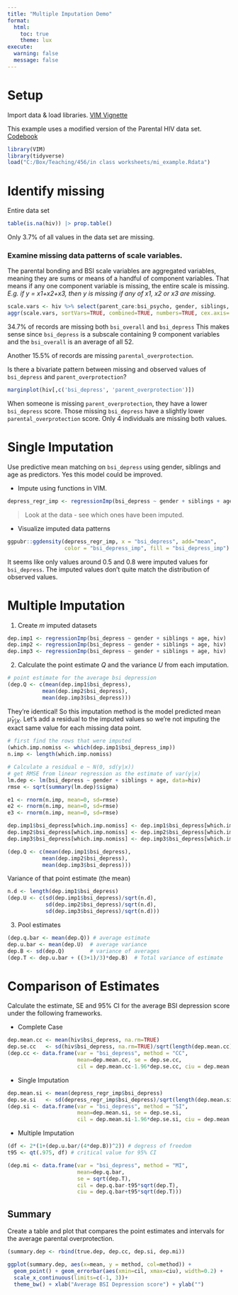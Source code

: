 ```yaml
---
title: "Multiple Imputation Demo"
format: 
  html:
    toc: true
    theme: lux
execute: 
  warning: false
  message: false
---
```


# Setup
Import data & load libraries. 
[VIM Vignette](https://cran.r-project.org/web//packages/VIM/vignettes/VIM.html)

This example uses a modified version of the Parental HIV data set. [Codebook](https://www.norcalbiostat.com/data/ParhivCodebook.txt)

```r
library(VIM)
library(tidyverse)
load("C:/Box/Teaching/456/in class worksheets/mi_example.Rdata")
```

# Identify missing
Entire data set
```r
table(is.na(hiv)) |> prop.table()
```

Only 3.7% of all values in the data set are missing. 


### Examine missing data patterns of scale variables. 
The parental bonding and BSI scale variables are aggregated variables, meaning they are sums or means of a handful of component variables. That means if any one component variable is missing, the entire scale is missing. _E.g. if y = x1+x2+x3, then y is missing if any of x1, x2 or x3 are missing. _

```r
scale.vars <- hiv %>% select(parent_care:bsi_psycho, gender, siblings, age)
aggr(scale.vars, sortVars=TRUE, combined=TRUE, numbers=TRUE, cex.axis=.7)
```

34.7% of records are missing both `bsi_overall` and `bsi_depress` This makes sense since `bsi_depress` is a subscale containing 9 component variables and the `bsi_overall` is an average of all 52. 

Another 15.5% of records are missing `parental_overprotection`. 


Is there a bivariate pattern between missing and observed values of `bsi_depress` and `parent_overprotection`?
```r
marginplot(hiv[,c('bsi_depress', 'parent_overprotection')])
```

When someone is missing `parent_overprotection`, they have a lower `bsi_depress` score. Those missing `bsi_depress` have a slightly lower `parental_overprotection` score. Only 4 individuals are missing both values. 

# Single Imputation 

Use predictive mean matching on `bsi_depress` using gender, siblings and age as predictors. Yes this model could be improved. 

* Impute using functions in VIM.
```r
depress_regr_imp <- regressionImp(bsi_depress ~ gender + siblings + age, hiv)
```

> Look at the data - see which ones have been imputed. 

* Visualize imputed data patterns 
```r
ggpubr::ggdensity(depress_regr_imp, x = "bsi_depress", add="mean",
                  color = "bsi_depress_imp", fill = "bsi_depress_imp")
```


It seems like only values around 0.5 and 0.8 were imputed values for `bsi_depress`. The imputed values don't quite match the distribution of observed values. 


# Multiple Imputation

1. Create $m$ imputed datasets

```r
dep.imp1 <- regressionImp(bsi_depress ~ gender + siblings + age, hiv)
dep.imp2 <- regressionImp(bsi_depress ~ gender + siblings + age, hiv)
dep.imp3 <- regressionImp(bsi_depress ~ gender + siblings + age, hiv)
```


2. Calculate the point estimate $Q$ and the variance $U$ from each imputation. 

```r
# point estimate for the average bsi depression
(dep.Q <- c(mean(dep.imp1$bsi_depress), 
           mean(dep.imp2$bsi_depress), 
           mean(dep.imp3$bsi_depress)))
```

They're identical! So this imputation method is the model predicted mean $\hat{\mu}_{Y|X}$. Let's add a residual to the imputed values so we're not imputing the exact same value for each missing data point. 

```r
# first find the rows that were imputed
(which.imp.nomiss <- which(dep.imp1$bsi_depress_imp))
n.imp <- length(which.imp.nomiss)

# Calculate a residual e ~ N(0, sd(y|x))
# get RMSE from linear regression as the estimate of var(y|x)
lm.dep <- lm(bsi_depress ~ gender + siblings + age, data=hiv)
rmse <- sqrt(summary(lm.dep)$sigma)

e1 <- rnorm(n.imp, mean=0, sd=rmse)
e2 <- rnorm(n.imp, mean=0, sd=rmse)
e3 <- rnorm(n.imp, mean=0, sd=rmse)

dep.imp1$bsi_depress[which.imp.nomiss] <- dep.imp1$bsi_depress[which.imp.nomiss] + e1
dep.imp2$bsi_depress[which.imp.nomiss] <- dep.imp2$bsi_depress[which.imp.nomiss] + e2
dep.imp3$bsi_depress[which.imp.nomiss] <- dep.imp3$bsi_depress[which.imp.nomiss] + e3

(dep.Q <- c(mean(dep.imp1$bsi_depress), 
           mean(dep.imp2$bsi_depress),
           mean(dep.imp3$bsi_depress)))
```

Variance of that point estimate (the mean)

```r
n.d <- length(dep.imp1$bsi_depress)
(dep.U <- c(sd(dep.imp1$bsi_depress)/sqrt(n.d), 
            sd(dep.imp2$bsi_depress)/sqrt(n.d), 
            sd(dep.imp3$bsi_depress)/sqrt(n.d)))
```

3. Pool estimates

```r
(dep.q.bar <- mean(dep.Q)) # average estimate
dep.u.bar <- mean(dep.U)  # average variance
dep.B <- sd(dep.Q)        # variance of averages
(dep.T <- dep.u.bar + ((3+1)/3)*dep.B)  # Total variance of estimate
```

# Comparison of Estimates
Calculate the estimate, SE and 95% CI for the average BSI depression score under the following frameworks. 

* Complete Case
```r
dep.mean.cc <- mean(hiv$bsi_depress, na.rm=TRUE)
dep.se.cc   <- sd(hiv$bsi_depress, na.rm=TRUE)/sqrt(length(dep.mean.cc))
(dep.cc <- data.frame(var = "bsi_depress", method = "CC", 
                      mean=dep.mean.cc, se = dep.se.cc, 
                      cil = dep.mean.cc-1.96*dep.se.cc, ciu = dep.mean.cc+1.96*dep.se.cc))
```


* Single Imputation
```r
dep.mean.si <- mean(depress_regr_imp$bsi_depress)
dep.se.si   <- sd(depress_regr_imp$bsi_depress)/sqrt(length(dep.mean.si))
(dep.si <- data.frame(var = "bsi_depress", method = "SI", 
                      mean=dep.mean.si, se = dep.se.si, 
                      cil = dep.mean.si-1.96*dep.se.si, ciu = dep.mean.si+1.96*dep.se.si))
```

* Multiple Imputation

```r
(df <- 2*(1+(dep.u.bar/(4*dep.B))^2)) # degress of freedom
t95 <- qt(.975, df) # critical value for 95% CI

(dep.mi <- data.frame(var = "bsi_depress", method = "MI", 
                      mean=dep.q.bar, 
                      se = sqrt(dep.T), 
                      cil = dep.q.bar-t95*sqrt(dep.T), 
                      ciu = dep.q.bar+t95*sqrt(dep.T)))
```


## Summary
Create a table and plot that compares the point estimates and intervals for the average parental overprotection. 

```r
(summary.dep <- rbind(true.dep, dep.cc, dep.si, dep.mi))

ggplot(summary.dep, aes(x=mean, y = method, col=method)) + 
  geom_point() + geom_errorbar(aes(xmin=cil, xmax=ciu), width=0.2) + 
  scale_x_continuous(limits=c(-1, 3))+ 
  theme_bw() + xlab("Average BSI Depression score") + ylab("")
```
